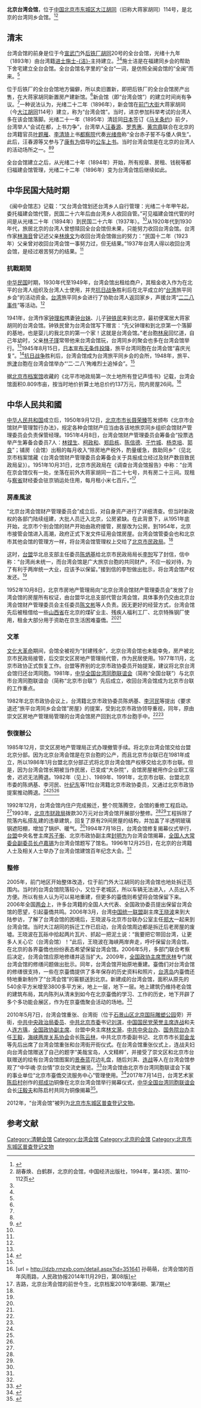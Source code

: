 {{Coord|39.8946682|116.4005306|type:landmark_region:CN-11_source:GoogleMaps|display=title}}
'''北京台湾会馆'''，位于[[中国|中国]][[北京市|北京市]][[东城区_(北京市)|东城区]][[大江胡同|大江胡同]]（旧称大蒋家胡同）114号，是北京的台湾同乡会馆。<ref name=kuo>{{Cite web |url=http://www.bjzx.gov.cn/meet2008/ta/0036.htm |title=关于台湾会馆改扩建问题的建议，中国人民政治协商会议北京市委员会，2008年 |accessdate=2008-06-15 |archive-date=2012-07-08 |archive-url=https://web.archive.org/web/20120708224308/http://www.bjzx.gov.cn/meet2008/ta/0036.htm |dead-url=no }}</ref><ref name=hubai>胡春焕、白鹤群，北京的会馆，中国经济出版社，1994年，第43页、第110-112页</ref>

==清末==
台湾会馆的前身是位于今[[宣武门|宣武门]]外[[后铁厂胡同|后铁厂胡同]]20号的全台会馆，光绪十九年（1893年）由台湾籍[[进士|进士]][[施士洁|施士-{洁}-]]主持建立。<ref name=kuo/><ref name=xie/>施士洁是在福建同乡会的帮助下舍宅建立全台会馆。全台会馆名字里的“全台”一词，是仿照全闽会馆的“全闽”而来。<ref name=hubai/>

位于后铁厂的全台会馆地方偏僻，所以卖旧置新，即把后铁厂的全台会馆房产出售，在大蒋家胡同新置房产建新馆。<ref name=hubai/>新会馆（即“台湾会馆”）的建立时间尚有争议。<ref name=jilu/>一种说法认为，光绪二十二年（1896年），新会馆在[[前门大街|前门大街]]大蒋家胡同（今[[大江胡同|大江胡同]]114号）建立，称为“台湾会馆”。当时，进京参加科举考试的台湾人多在该会馆落脚。光绪二十一年（1895年）清廷同[[日本|日本]]签订《[[马关条约|马关条约]]》前夕，台湾举人“会试在都，上书力争”，台湾举人[[汪春源|汪春源]]、[[罗秀惠|罗秀惠]]、[[黄宗鼎|黄宗鼎]]联合在北京的台湾籍官员[[叶题雁|叶题雁]]、[[李清琦|李清琦]]上书[[都察院|都察院]]代奏[[光绪帝|光绪帝]]称“全台赤子誓不与倭人俱生”。此后，汪春源等又参与了[[康有为|康有为]]倡导的[[公车上书|公车上书]]。当时台湾会馆是在北京的台湾人的活动场所之一。<ref name=kuo/><ref name=xie>{{Cite web |url=http://news.ifeng.com/taiwan/special/xiechangting/content-3/detail_2012_10/08/18084985_0.shtml |title=谢长廷驻足台湾会馆 最早台湾驻京办，凤凰网，2012年10月08日 |accessdate=2012年10月8日 |archive-date=2012年10月8日 |archive-url=https://web.archive.org/web/20121008060644/http://news.ifeng.com/taiwan/special/xiechangting/content-3/detail_2012_10/08/18084985_0.shtml |dead-url=no }}</ref>

全台会馆建立之后，从光绪二十年（1894年）开始，所有规章、房租、钱税等都归福建会馆管理，光绪二十二年（1896年）变为台湾会馆后继续如此。

==中华民国大陆时期==
《闽中会馆志》记载：“又台湾会馆划还台湾乡人自行管理：光绪二十年甲午起，委托福建会馆代管，民国二十六年后由台湾乡人收回自管。”可见福建会馆代管的时间是从光绪二十年（1894年）到民国二十六年（1937年）。<ref name=hubai/>从1920年代到1930年代，旅居北京的台湾人曾想赎回全台会馆但未果，只能努力收回台湾会馆。台湾作家[[林海音|林海音]]曾记述父亲[[林焕文|林焕文]]为收回台湾会馆做出的努力：“民国十二年（1923年）父亲曾对收回台湾会馆一事努力过，但无结果。”1937年台湾人得以收回台湾会馆，是经过艰苦努力的结果。<ref name=sun/>
=== 抗戰期間 ===
[[中华民国|中华民国]]时期，1930年代至1949年，台湾会馆出租给商户，其租金收入作为在北平的台湾人组织及台湾人士使用，并充[[抗日战争|抗日战争]]胜利后在北平成立的“[[台湾|台湾]]旅平同乡会”的活动资金。[[台湾|台湾]]旅平同乡会进行了协助台湾人返回家乡，声援台湾“[[二二八事件|二二八事件]]”等活动。<ref name=kuo/>

1941年，台湾作家[[钟理和|钟理和]]携妻[[钟台妹|钟台妹]]、儿子[[钟铁民|钟铁民]]来到北京，最初便寓居大蒋家胡同的台湾会馆。钟铁民曾为台湾会馆写下赠言：“先父钟理和到北京第一个落脚的基地，也是婴儿的我北京的第一个家！这就是台湾会馆。”老台胞[[林泉|林泉]]回忆道，自己年幼时，父亲[[林子瑾|林子瑾]]常带他来台湾会馆玩，台湾同乡的聚会也多在台湾会馆举行。<ref name=sun/>1945年8月15日，[[日本投降|日本宣布无条件投降]]，旅平台湾同胞在台湾会馆“喜庆光复”。<ref>{{Cite web|url =http://bjrb.bjd.com.cn/html/2016-10/08/content_72201.htm|title =台湾会馆回眸|author =|date =2016-10-08|publisher =北京日报|language =|accessdate =|quote =|deadurl =yes|archiveurl =https://web.archive.org/web/20170108191120/http://bjrb.bjd.com.cn/html/2016-10/08/content_72201.htm|archivedate =2017-01-08}}</ref>[[抗日战争|抗日战争]]胜利后，台湾会馆成为台湾旅平同乡会的会所，1948年，旅平、旅[[天津|津]]台胞在台湾会馆举办“‘二·二八’殉难烈士追悼会”。<ref name=sun/>

据[[北京市档案馆|北京市档案馆]]收藏的《北平市地政局第一次土地所有登记声情书》记载，台湾会馆面积0.809市亩，按当时地价折算土地总价约137万元，院内房屋26间。<ref name=sun>[url = http://dzb.rmzxb.com/detail.aspx?id=351641 {{Wayback|url=http://dzb.rmzxb.com/detail.aspx?id=351641 |date=20170108194417 }} 孙萌萌，台湾会馆的百年风雨路，人民政协报2014年11月29日，第08版]</ref>

==中华人民共和國==
[[中华人民共和国|中华人民共和国]]成立后，1950年9月12日，[[北京市市长|北京市市长]][[聂荣臻|聂荣臻]]签发颁布《北京市会馆财产管理暂行办法》，规定各种会馆财产应当由各该地旅京同乡组织会馆财产管理委员会负责保管经理。1951年4月8日，台湾会馆财产管理委员会筹备会“投票选举产生筹备会委员7人：[[林铿生|林铿生]]、[[柯政和|柯政和]]、[[郑启栋|郑启栋]]、[[陈信德|陈信德]]、[[于竹城|于竹城]]、[[杨克培|杨克培]]、[[郭良|郭良]]”；铺房（会馆）出租的每月收入“除房地产税外，酌量缓急，救助同乡”（见北京市档案馆藏《台湾会馆财产管理委员会筹备会关于具报成立经过及财产数目致民政局呈》）。1951年10月31日，北京市民政局在《调查台湾会馆报告》中称：“台湾在京会馆仅有一处，坐落在前外大蒋家胡同一百二十七号，共有房二十三间。现租与[[察哈尔省|察省]]财经委会驻京销运处住用，每月租小米七百斤。”<ref name=jilu>吉路，北京台湾会馆的前世今生，北京档案2010年第6期、第7期</ref>

=== 房產風波 ===
“北京台湾会馆财产管理委员会”成立后，对自身资产进行了详细清查。但当时新政权的各部门陆续组建，大批人员迁入北京，公房紧缺。在此背景下，从1951年底开始，北京市个别会馆的财产开始由政府接管，房屋改为公房。到1954年，北京市接管会馆进入高潮，政府正式下发文件征用会馆房屋。台湾会馆管委会也和北京市其他会馆的管理方一样，将台湾会馆管理权上交给了[[北京市民政局|北京市民政局]]。<ref name=sun/>

这时，[[台盟|台盟]]华北总支部主任委员[[陈炳基|陈炳基]]给北京市民政局局长[[李恕|李恕]]写了封信，信中称：“台湾尚未统一，而台湾会馆是广大旅京台胞的共同财产，不应一般对待，为了有利于两岸统一大业，应该予以保留。”接到信的李恕做出批示，将台湾会馆产权发还。<ref name=sun/>

1952年10月8日，北京市房地产管理局向“北京台湾会馆财产管理委员会”发放了台湾会馆的房屋所有权证，由台盟华北总支部代管台湾会馆，具体事务仍交由北京台湾会馆财产管理委员会主任委员[[陈文彬|陈文彬]]等人负责。因无更好的经营方式，台湾会馆先后被租借给一些[[山西省|山西省]]在北京的煤矿业主、残疾人福利工厂、北京特殊钢厂使用，租金大部分用于资助在京生活困难臺僑。<ref name=sun/><ref name=jilu/>

=== 文革 ===
[[文化大革命|文化大革命]]期间，会馆全被视为“封建残余”，北京台湾会馆也未能幸免，房产被北京市民政局接管，后交崇文区房地产管理局代管，作为民居使用。1977年11月，北京市政协正式恢复工作。台盟等界别的北京市政协委员开始提案，建议将北京台湾会馆归还台湾同胞。1981年，[[中华全国台湾同胞联谊会|中华全国台湾同胞联谊会]]（简称“全国台联”）与北京市台湾同胞联谊会（简称“北京市台联”）先后成立，收回台湾会馆成为北京市台联的工作重点。

1982年北京市政协会议上，台湾籍北京市政协委员陈炳基、[[李河民|李河民]]等提出《要求退还“旅平台湾同乡会会馆”房屋》的提案，受到北京市政协领导重视，同年，原由崇文区房地产管理局管理的台湾会馆房产回到北京市台胞手中。<ref name=sun/><ref name=jilu/>
=== 恢復辦公 ===
1985年12月，崇文区房地产管理局正式办理撤管手续。将北京台湾会馆交给台盟北京分部。因为北京台湾会馆是在京台胞的公产，而且北京市台联已在1981年成立，所以1986年1月台盟北京分部正式将北京台湾会馆产权移交给北京市台联。但是，因为台湾会馆长期被当作民居，已变成“大杂院”，会馆房屋被用作企业职工宿舍，迟迟无法腾退。1982年（见上）、1989年、1991年，北京市台联、台盟北京市委的陈炳基、李河民、[[叶纪东|叶纪东]]等11位台湾籍北京市政协委员，又通过北京市政协提案推动腾退。<ref name=kuo/><ref name=hubai/><ref name=jilu/>

1992年12月，台湾会馆内住户完成搬迁，整个院落腾空，会馆的重修工程启动。<ref name=sun/>1993年，[[北京市财政局|北京市财政局]]拨款30万元对台湾会馆开展部分整修。<ref name=kuo/><ref name=sun/>工程拆除了院落内私搭乱建的违章建筑，回复了原有29间房屋的结构，并加盖了半透明玻璃钢遮阳棚，增加了锅炉、暖气。<ref name=sun/>1994年7月18日，台湾会馆修复揭幕仪式举行，[[台盟|台盟]]中央名誉主席[[苏子衡|苏子衡]]、北京市政协副主席[[封明为|封明为]]为台湾会馆揭幕，[[全国人大常委会副委员长|全国人大常委会副委员长]][[卢嘉锡|卢嘉锡]]为台湾会馆题写了馆名。1996年12月25日，在北京的台湾籍人士及相关人士举办了台湾会馆建馆百年纪念大会。<ref name=kuo/>
=== 整修 ===
2005年，前门地区开始整体改造，位于前门外大江胡同的台湾会馆也地处拆迁范围内。当时的台湾会馆院落较小，又位于老城区，所以车辆无法进入，人员出入不方便。所以有些人认为可以易地重建，但更多的臺僑则希望将会馆保留下来。2006年全国[[两会|两会]]上，许多台湾籍的全国人大代表、全国政协委员提出保留台湾会馆的愿望，引起臺僑共鸣。2006年3月，台湾[[中国统一联盟|中国统一联盟]]副主席[[王晓波|王晓波]]来到大陆参访，了解了台湾会馆的困境后，王晓波与北京市台联办公室主任[[郑大|郑大]]一起来到台湾会馆。当时大江胡同的拆迁工作已启动，台湾会馆周边都是拆迁后老房屋的废墟。王晓波在瓦砾中拾起两片瓦片、抓起一把泥土说：“我要把它带回台湾，让更多人关心它（台湾会馆）！”此后，王晓波在海峡两岸奔走，呼吁保留台湾会馆，在北京的各界臺僑也纷纷表态希望保留台湾会馆。2006年5月，多部门联合考察后决定，台湾会馆应原地修缮并适当扩大。2009年，[[全国政协主席|全国政协主席]][[贾庆林|贾庆林]]专门就台湾会馆的修缮问题做出批示。同年，台湾会馆开始原地重建。臺僑们对台湾会馆的修缮很支持，一些在京臺僑提供了多年保存的历史资料和照片，[[台湾岛|台湾岛]]内臺僑还特地重新制作了“台湾会馆”的匾额送到北京。新建成的台湾会馆，面积从原先的540余平方米增至3800多平方米，地上一层，地下一层。地上建筑仍维持老会馆的建筑布局，其内陈列从清末到如今在北京臺僑的学习、工作的历史，地下开辟了多个多功能会展区，作为在京臺僑聚会活动的场地。<ref name=sun/>

2010年5月7日，台湾会馆重张、台湾街（位于[[石景山区|石景山区]][[北京国际雕塑公园|北京国际雕塑公园]]旁）开街，[[中共中央政治局委员|中共中央政治局委员]]、[[中共北京市委|中共北京市委]]书记[[刘淇|刘淇]]，[[中国国民党荣誉主席|中国国民党荣誉主席]][[连战|连战]]和夫人[[连方瑀|连方瑀]]，[[全国政协副主席|全国政协副主席]]、台盟中央主席[[林文漪|林文漪]]，[[中共中央台办|中共中央台办]]、[[国务院台办|国务院台办]]主任[[王毅|王毅]]，[[海峡两岸关系协会|海峡两岸关系协会]]会长[[陈云林|陈云林]]，中共北京市委副书记、北京市市长[[郭金龙|郭金龙]]等先后出席了台湾会馆重张和台湾街开街仪式。在台湾会馆重张仪式上，连战夫妇向台湾会馆赠送了自己的题字“美哉宝岛，人文精粹”，并接受了崇文区和北京市台联赠送的绘有台湾会馆图案的[[景泰蓝|景泰蓝]]花边礼盘，随后刘淇、[[连战|连战]]等人在台湾会馆参观了“中华魂·京台情”京台交流史展览。<ref>{{Cite web |url = http://news.163.com/10/0508/09/665DS54L00014AEE.html |title = 百年台湾会馆新妆重张 魅力台湾街精彩开街 |author =  |date = 2010-05-08 |publisher = 网易 |language =  |accessdate =  |quote =  |archive-url = https://web.archive.org/web/20170109021327/http://news.163.com/10/0508/09/665DS54L00014AEE.html |archive-date = 2017-01-09 |dead-url = yes }}</ref>台湾会馆由北京市台湾同胞联谊会下属的事业单位“北京市臺僑交流服务中心”管理使用。<ref>{{Cite web |url=http://www.bjstl.org.cn/cn/slgk/sljg/index.shtml |title=北京市台湾同胞联谊会，北京市台湾同胞联谊会，2014-08-06 |accessdate=2014-10-02 |archive-date=2014-10-06 |archive-url=https://web.archive.org/web/20141006110912/http://www.bjstl.org.cn/cn/slgk/sljg/index.shtml |dead-url=no }}</ref>2017年7月14日，台湾艺术家[[陈启村|陈启村]]创作的[[郑成功|郑成功]]铜像在北京台湾会馆举行揭幕仪式，[[中华全国台湾同胞联谊会|中华全国台湾同胞联谊会]]会长[[汪毅夫|汪毅夫]]和陈启村共同为铜像揭幕<ref>{{Cite web |url =  http://www.crntt.com/doc/1047/4/6/1/104746188.html?coluid=1&kindid=0&docid=104746188&mdate=0715001542|title =郑成功铜像落户北京台湾会馆　汪毅夫揭幕  |author =  |date = 2017-07-15 |publisher = 中评网 |language =  |accessdate =  |quote =  }}</ref>。

2012年，“台湾会馆”被列为[[北京市东城区普查登记文物|北京市东城区普查登记文物]]。

==参考文献==
{{reflist}}
{{老北京城}}
[[Category:清朝会馆|Category:清朝会馆]]
[[Category:台湾会馆|Category:台湾会馆]]
[[Category:北京的会馆|Category:北京的会馆]]
[[Category:北京市东城区普查登记文物|Category:北京市东城区普查登记文物]]